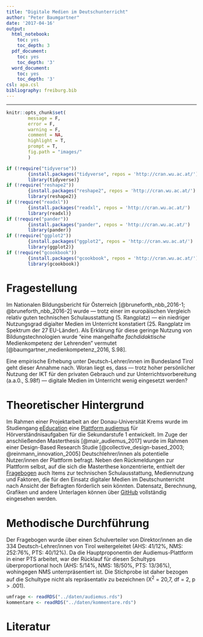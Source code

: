 ```yaml
---
title: "Digitale Medien im Deutschunterricht"
author: "Peter Baumgartner"
date: '2017-04-16'
output:
  html_notebook:
    toc: yes
    toc_depth: 3
  pdf_document:
    toc: yes
    toc_depth: '3'
  word_document:
    toc: yes
    toc_depth: '3'
csl: apa.csl
bibliography: freiburg.bib
---
```

***

```r
knitr::opts_chunk$set(
        message = F,
        error = F,
        warning = F,
        comment = NA,
        highlight = T,
        prompt = T,
        fig.path = "images/"
        )

if (!require("tidyverse")) 
        {install.packages("tidyverse", repos = 'http://cran.wu.ac.at/')
        library(tidyverse)}
if (!require("reshape2"))
        {install.packages("reshape2", repos = 'http://cran.wu.ac.at/')
        library(reshape2)}
if (!require("readxl"))
        {install.packages("readxl", repos = 'http://cran.wu.ac.at/')
        library(readxl)}
if (!require("pander"))
        {install.packages("pander", repos = 'http://cran.wu.ac.at/')
        library(pander)}
if (!require("ggplot2"))
        {install.packages("ggplot2", repos = 'http://cran.wu.ac.at/')
        library(ggplot2)}
if (!require("gcookbook"))
        {install.packages("gcookbook", repos = 'http://cran.wu.ac.at/')
        library(gcookbook)}


```

# Fragestellung

Im Nationalen Bildungsbericht für Österreich [@bruneforth_nbb_2016-1; @bruneforth_nbb_2016-2] wurde --- trotz einer im europäischen Vergleich relativ guten technischen Schulausstattung (5. Rangplatz) --- ein niedriger Nutzungsgrad digialter Medien im Unterricht konstatiert (25. Rangplatz im Spektrum der 27 EU-Länder). Als Erklärung für diese geringe Nutzung von Bildungstechnologien wurde "eine mangelhafte _fachdidaktische_ Medienkompetenz der Lehrenden" vermutet [@baumgartner_medienkompetenz_2016, S.98].

Eine empirische Erhebung unter Deutsch-Lehrer/innen im Bundesland Tirol geht dieser Annahme nach. Woran liegt es, dass --- trotz hoher persönlicher Nutzung der IKT für den privaten Gebrauch und zur Unterrichtsvorbereitung (a.a.0., S.98f) --- digitale Medien im Unterricht wenig eingesetzt werden? 

# Theoretischer Hintergrund

Im Rahmen einer Projektarbeit an der Donau-Universität Krems wurde im Studiengang [eEducation](http://www.donau-uni.ac.at/de/studium/eeducation/index.php) eine [Plattform audiemus](http://imbstudent.donau-uni.ac.at/audiemus2/) für Hörverständnisaufgaben für die Sekundarstufe 1 entwickelt. Im Zuge der anschließenden Masterthesis [@mair_audiemus_2017] wurde im Rahmen einer Design-Based Research Studie [@collective_design-based_2003; @reinmann_innovation_2005] Deutschlehrer/innen als potentielle Nutzer/innen der Plattform befragt. Neben den Rückmeldungen zur Plattform selbst, auf die sich die Masterthese konzentrierte, enthielt der [Fragebogen](https://de.surveymonkey.com/results/SM-2WD2HRDG/) auch Items zur technischen Schulausstattung, Mediennutzung und Faktoren, die für den Einsatz digitaler Medien im Deutschunterricht nach Ansicht der Befragten förderlich sein könnten. Datensatz, Berechnung, Grafiken und andere Unterlagen können über [GitHub](https://github.com/petzi53/audiemus) vollständig eingesehen werden. 

# Methodische Durchführung

Der Fragebogen wurde über einen Schulverteiler von Direktor/innen an die 334 Deutsch-Lehrer/innen von Tirol weitergeleitet (AHS: 41/12%, NMS: 252:76%, PTS: 40/12%). Da die Hauptproponentin der Audiemus-Plattform in einer PTS arbeitet, war der Rücklauf für diesen Schultyps überproportional hoch (AHS: 5/14%, NMS: 18/50%, PTS: 13/36%), wohingegen NMS unterrpräsentiert ist. Die Stichprobe ist daher bezogen auf die Schultype nicht als repräsentativ zu bezeichnen (X^2^ = 20,7, df = 2, p > .001).


```r
umfrage <- readRDS("../daten/audiemus.rds")
kommentare <- readRDS("../daten/kommentare.rds")
```


# Literatur
